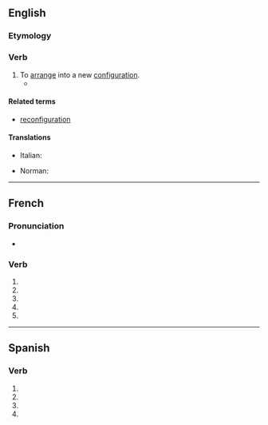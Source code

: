 {{also|reconfiguré}}
==English==

===Etymology===
{{prefix|en|re|configure}}

===Verb===
{{en-verb|reconfigur}}

# To [[arrange]] into a new [[configuration]].
#* {{quote-journal|lang=en|date=2013-05-17
|author=George Monbiot|authorlink=George Monbiot
|title=Money just makes the rich suffer
|volume=188|issue=23|page=19
|magazine={{w|The Guardian Weekly}}
|url=http://www.guardian.co.uk/commentisfree/2013/may/06/politics-envy-keenest-rich
|passage=In order to grant the rich these pleasures, the social contract is '''reconfigured'''. The welfare state is dismantled. Essential public services are cut so that the rich may pay less tax.&nbsp;[&hellip;]}}

====Related terms====
* [[reconfiguration]]

====Translations====
{{trans-top|arrange in a new configuration}}
* Italian: {{t|it|riconfigurare}}
{{trans-mid}}
* Norman: {{t|nrf|èrconfidguther}}
{{trans-bottom}}

----

==French==

===Pronunciation===
* {{homophones|lang=fr|reconfigurent|reconfigures}}

===Verb===
{{head|fr|verb form}}

# {{inflection of|reconfigurer||1|s|pres|indc|lang=fr}}
# {{inflection of|reconfigurer||3|s|pres|indc|lang=fr}}
# {{inflection of|reconfigurer||1|s|pres|subj|lang=fr}}
# {{inflection of|reconfigurer||3|s|pres|subj|lang=fr}}
# {{inflection of|reconfigurer||2|s|impr|lang=fr}}

----

==Spanish==

===Verb===
{{head|es|verb form}}

# {{es-verb form of|ending=ar|mood=subjunctive|tense=present|pers=1|number=singular|reconfigurar}}
# {{es-verb form of|ending=ar|mood=subjunctive|tense=present|pers=2|formal=yes|number=singular|reconfigurar}}
# {{es-verb form of|ending=ar|mood=subjunctive|tense=present|pers=3|number=singular|reconfigurar}}
# {{es-verb form of|ending=ar|mood=imperative|pers=2|formal=yes|number=singular|reconfigurar}}